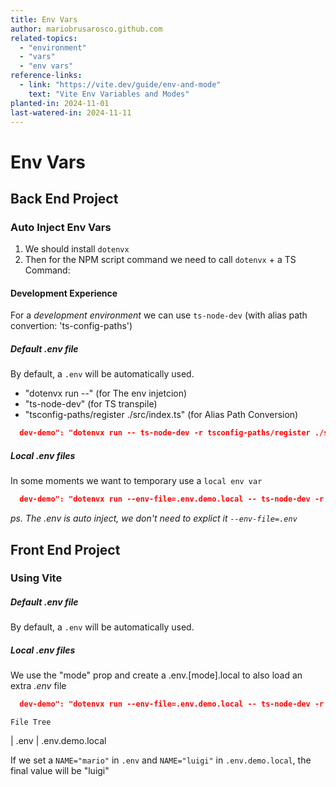 ```yaml
---
title: Env Vars
author: mariobrusarosco.github.com
related-topics:
  - "environment"
  - "vars"
  - "env vars"
reference-links:
  - link: "https://vite.dev/guide/env-and-mode"
    text: "Vite Env Variables and Modes"
planted-in: 2024-11-01
last-watered-in: 2024-11-11
---
```


# Env Vars


## Back End Project

### Auto Inject Env Vars

1. We should install `dotenvx`
2. Then for the NPM script command we need to call `dotenvx` + a TS Command:


#### Development Experience

For a *development environment* we can use `ts-node-dev` (with alias path convertion: 'ts-config-paths')


##### Default .env file

By default, a `.env` will be automatically used.

* "dotenvx run --"   (for The env injetcion)
* "ts-node-dev" (for TS transpile)
* "tsconfig-paths/register ./src/index.ts" (for Alias Path Conversion)

```json
  dev-demo": "dotenvx run -- ts-node-dev -r tsconfig-paths/register ./src/index.ts
```

##### Local .env files

In some moments we want to temporary use a `local env var` 

```json
  dev-demo": "dotenvx run --env-file=.env.demo.local -- ts-node-dev -r tsconfig-paths/register ./src/index.ts
```

_ps. The .env is auto inject, we don't need to explict it `--env-file=.env`_


## Front End Project

### Using Vite

##### Default .env file

By default, a `.env` will be automatically used.


##### Local .env files

We use the "mode" prop and create a .env.[mode].local to also load an extra *.env* file


```json
  dev-demo": "dotenvx run --env-file=.env.demo.local -- ts-node-dev -r tsconfig-paths/register ./src/index.ts
```

`File Tree`

| .env
| .env.demo.local 


If we set a `NAME="mario"` in `.env` and `NAME="luigi"` in `.env.demo.local`, the final value will be "luigi"